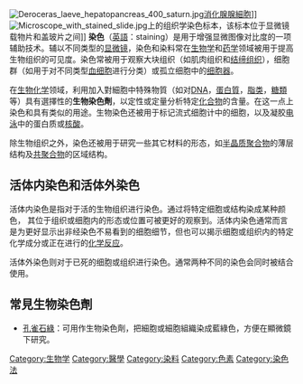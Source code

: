 {{About|增進生物研究觀察的一種方法||染色}}
{{expand|time=2014-05-25T08:15:48+00:00}}
{{unreferenced|time=2010-08-04T02:39:48+00:00}}
[[File:Deroceras_laeve_hepatopancreas_400_saturn.jpg|thumb]][[消化腺|消化腺]][[腺細胞|腺細胞]]]]
[[File:Microscope_with_stained_slide.jpg|right]]上的组织学染色标本，该标本位于显微镜载物片和盖玻片之间]]
'''染色'''（[[英語|英語]]：staining）是用于增强显微图像对比度的一项辅助技术。辅以不同类型的[[显微镜|显微镜]]，染色和染料常在[[生物学|生物学]]和[[药学|药学]]领域被用于提高生物组织的可见度。染色常被用于观察大块组织（如肌肉组织和[[结缔组织|结缔组织]]），细胞群（如用于对不同类型[[血细胞|血细胞]]进行分类）或孤立细胞中的[[细胞器|细胞器]]。

在[[生物化学|生物化学]]领域，利用加入對細胞中特殊物質（如对[[DNA|DNA]]，[[蛋白質|蛋白質]]，[[脂类|脂类]]，[[糖類|糖類]]等）具有選擇性的'''生物染色劑'''，以定性或定量分析特定[[化合物|化合物]]的含量。在这一点上染色和{{link-en|螢光標示|Fluorescent tag}}具有类似的用途。生物染色还被用于标记流式细胞计中的细胞，以及凝胶[[电泳|电泳]]中的蛋白质或[[核酸|核酸]]。

除生物组织之外，染色还被用于研究一些其它材料的形态，如[[高分子结晶|半晶质聚合物]]的薄层结构及[[共聚合物|共聚合物]]的区域结构。

== 活体内染色和活体外染色 ==
活体内染色是指对于活的生物组织进行染色。通过将特定细胞或结构染成某种颜色， 其位于组织或细胞内的形态或位置可被更好的观察到。活体内染色通常而言是为更好显示出非经染色不易看到的细胞细节，但也可以揭示细胞或组织内的特定化学成分或正在进行的[[化学反应|化学反应]]。

活体外染色则对于已死的细胞或组织进行染色。通常两种不同的染色会同时被结合使用。

==常見生物染色劑==
*[[孔雀石綠|孔雀石綠]]：可用作生物染色劑，把細胞或細胞組織染成藍綠色，方便在顯微鏡下研究。

{{生物染色剂}}

[[Category:生物学|Category:生物学]]
[[Category:醫學|Category:醫學]]
[[Category:染料|Category:染料]]
[[Category:色素|Category:色素]]
[[Category:染色法|Category:染色法]]